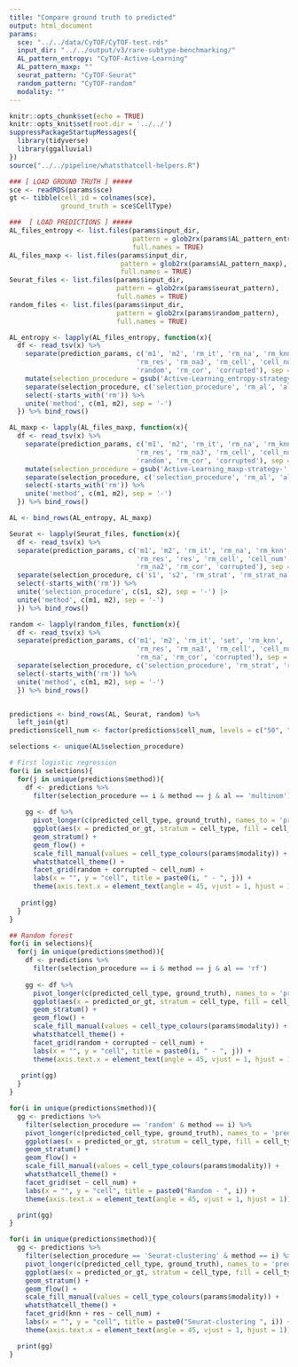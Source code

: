 ```yaml
---
title: "Compare ground truth to predicted"
output: html_document
params:
  sce: "../../data/CyTOF/CyTOF-test.rds"
  input_dir: "../../output/v3/rare-subtype-benchmarking/"
  AL_pattern_entropy: "CyTOF-Active-Learning"
  AL_pattern_maxp: ""
  seurat_pattern: "CyTOF-Seurat"
  random_pattern: "CyTOF-random"
  modality: ""
---
```


```r
knitr::opts_chunk$set(echo = TRUE)
knitr::opts_knit$set(root.dir = '../../')
suppressPackageStartupMessages({
  library(tidyverse)
  library(ggalluvial)
})
source("../../pipeline/whatsthatcell-helpers.R")
```


```r
### [ LOAD GROUND TRUTH ] #####
sce <- readRDS(params$sce)
gt <- tibble(cell_id = colnames(sce),
             ground_truth = sce$CellType)

###  [ LOAD PREDICTIONS ] #####
AL_files_entropy <- list.files(params$input_dir, 
                               pattern = glob2rx(params$AL_pattern_entropy),
                               full.names = TRUE)
AL_files_maxp <- list.files(params$input_dir, 
                            pattern = glob2rx(params$AL_pattern_maxp),
                            full.names = TRUE)
Seurat_files <- list.files(params$input_dir,
                           pattern = glob2rx(params$seurat_pattern),
                           full.names = TRUE)
random_files <- list.files(params$input_dir,
                           pattern = glob2rx(params$random_pattern),
                           full.names = TRUE)

AL_entropy <- lapply(AL_files_entropy, function(x){
  df <- read_tsv(x) %>% 
    separate(prediction_params, c('m1', 'm2', 'rm_it', 'rm_na', 'rm_knn', 'rm_na2',
                                'rm_res', 'rm_na3', 'rm_cell', 'cell_num', 'rm_sel',
                                'random', 'rm_cor', 'corrupted'), sep = '-') %>% 
    mutate(selection_procedure = gsub('Active-Learning_entropy-strategy-', '', selection_procedure)) %>% 
    separate(selection_procedure, c('selection_procedure', 'rm_al', 'al'), sep = '-') |>
    select(-starts_with('rm')) %>% 
    unite('method', c(m1, m2), sep = '-')
  }) %>% bind_rows()

AL_maxp <- lapply(AL_files_maxp, function(x){
  df <- read_tsv(x) %>% 
    separate(prediction_params, c('m1', 'm2', 'rm_it', 'rm_na', 'rm_knn', 'rm_na2',
                                'rm_res', 'rm_na3', 'rm_cell', 'cell_num', 'rm_sel',
                                'random', 'rm_cor', 'corrupted'), sep = '-') %>% 
    mutate(selection_procedure = gsub('Active-Learning_maxp-strategy-', '', selection_procedure)) %>% 
    separate(selection_procedure, c('selection_procedure', 'rm_al', 'al'), sep = '-') |>
    select(-starts_with('rm')) %>% 
    unite('method', c(m1, m2), sep = '-')
  }) %>% bind_rows()

AL <- bind_rows(AL_entropy, AL_maxp)

Seurat <- lapply(Seurat_files, function(x){
  df <- read_tsv(x) %>% 
  separate(prediction_params, c('m1', 'm2', 'rm_it', 'rm_na', 'rm_knn', 'knn',
                                'rm_res', 'res', 'rm_cell', 'cell_num', 'rm_sel',
                                'rm_na2', 'rm_cor', 'corrupted'), sep = '-') %>% 
  separate(selection_procedure, c('s1', 's2', 'rm_strat', 'rm_strat_na', 'rm_al', 'al')) |>
  select(-starts_with('rm')) %>% 
  unite('selection_procedure', c(s1, s2), sep = '-') |>
  unite('method', c(m1, m2), sep = '-')
  }) %>% bind_rows()

random <- lapply(random_files, function(x){
  df <- read_tsv(x) %>% 
  separate(prediction_params, c('m1', 'm2', 'rm_it', 'set', 'rm_knn', 'rm_na2',
                                'rm_res', 'rm_na3', 'rm_cell', 'cell_num', 'rm_sel',
                                'rm_na', 'rm_cor', 'corrupted'), sep = '-') %>% 
  separate(selection_procedure, c('selection_procedure', 'rm_strat', 'rm_strat_na', 'rm_al', 'al')) |>
  select(-starts_with('rm')) %>% 
  unite('method', c(m1, m2), sep = '-')
  }) %>% bind_rows()


predictions <- bind_rows(AL, Seurat, random) %>% 
  left_join(gt)
predictions$cell_num <- factor(predictions$cell_num, levels = c("50", "100", "250", "500"))
```


```r
selections <- unique(AL$selection_procedure)

# First logistic regression
for(i in selections){
  for(j in unique(predictions$method)){
    df <- predictions %>% 
      filter(selection_procedure == i & method == j & al == 'multinom')
    
    gg <- df %>%
      pivot_longer(c(predicted_cell_type, ground_truth), names_to = 'predicted_or_gt', values_to = 'cell_type') %>% 
      ggplot(aes(x = predicted_or_gt, stratum = cell_type, fill = cell_type, alluvium = cell_id)) +
      geom_stratum() +
      geom_flow() +
      scale_fill_manual(values = cell_type_colours(params$modality)) +
      whatsthatcell_theme() +
      facet_grid(random + corrupted ~ cell_num) +
      labs(x = "", y = "cell", title = paste0(i, " - ", j)) +
      theme(axis.text.x = element_text(angle = 45, vjust = 1, hjust = 1))
    
   print(gg)
  }
}

## Random forest
for(i in selections){
  for(j in unique(predictions$method)){
    df <- predictions %>% 
      filter(selection_procedure == i & method == j & al == 'rf')
    
    gg <- df %>%
      pivot_longer(c(predicted_cell_type, ground_truth), names_to = 'predicted_or_gt', values_to = 'cell_type') %>% 
      ggplot(aes(x = predicted_or_gt, stratum = cell_type, fill = cell_type, alluvium = cell_id)) +
      geom_stratum() +
      geom_flow() +
      scale_fill_manual(values = cell_type_colours(params$modality)) +
      whatsthatcell_theme() +
      facet_grid(random + corrupted ~ cell_num) +
      labs(x = "", y = "cell", title = paste0(i, " - ", j)) +
      theme(axis.text.x = element_text(angle = 45, vjust = 1, hjust = 1))
    
   print(gg)
  }
}
```


```r
for(i in unique(predictions$method)){
  gg <- predictions %>% 
    filter(selection_procedure == 'random' & method == i) %>% 
    pivot_longer(c(predicted_cell_type, ground_truth), names_to = 'predicted_or_gt', values_to = 'cell_type') %>% 
    ggplot(aes(x = predicted_or_gt, stratum = cell_type, fill = cell_type, alluvium = cell_id)) +
    geom_stratum() +
    geom_flow() +
    scale_fill_manual(values = cell_type_colours(params$modality)) +
    whatsthatcell_theme() +
    facet_grid(set ~ cell_num) +
    labs(x = "", y = "cell", title = paste0("Random - ", i)) +
    theme(axis.text.x = element_text(angle = 45, vjust = 1, hjust = 1))

  print(gg)
}
```


```r
for(i in unique(predictions$method)){
  gg <- predictions %>% 
    filter(selection_procedure == 'Seurat-clustering' & method == i) %>% 
    pivot_longer(c(predicted_cell_type, ground_truth), names_to = 'predicted_or_gt', values_to = 'cell_type') %>% 
    ggplot(aes(x = predicted_or_gt, stratum = cell_type, fill = cell_type, alluvium = cell_id)) +
    geom_stratum() +
    geom_flow() +
    scale_fill_manual(values = cell_type_colours(params$modality)) +
    whatsthatcell_theme() + 
    facet_grid(knn + res ~ cell_num) +
    labs(x = "", y = "cell", title = paste0("Seurat-clustering ", i)) +
    theme(axis.text.x = element_text(angle = 45, vjust = 1, hjust = 1))

  print(gg)
}
```


